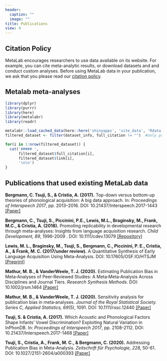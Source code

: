 ```yaml
---
header:
  caption: ""
  image: ""
title: Publications
view: 4
---
```


## Citation Policy 

MetaLab encourages researchers to use data available on its
website. For example, you can cite meta-analytic results, or download
datasets and and conduct custom analyses. Before using MetaLab data in
your publication, we ask that you please read our [citation
policy](/documentation/using_ma_data/citation_policy).

## Metalab meta-analyses
```r
library(dplyr)
library(purrr)
library(here)
library(metalabr)
library(readr) 

metalabr::load_cached_data(here::here('shinyapps', 'site_data', 'Rdata', 'metalab.Rdata')) 
filtered_dataset <- filter(dataset_info, full_citation != "")  #only print the dataset that have a full citation
```

```r

for(i in 1:nrow(filtered_dataset)) {
  cat('##### ',
      filtered_dataset$full_citation[i],
      filtered_dataset$link[i],
      '\n\n')
}

```

## Publications that used existing MetaLab data

**Bergmann, C. Tsuji, S., & Cristia, A. (2017).** Top-down versus bottom-up theories of phonological acquisition: A big data approach. In: *Proceedings of Interspeech 2017*, pp. 2013–2016. DOI: 10.21437/Interspeech.2017-1443 [[Paper]](http://www.isca-speech.org/archive/Interspeech_2017/abstracts/1443.html)

**Bergmann, C., Tsuji, S., Piccinini, P.E., Lewis, M.L., Braginsky, M., Frank, M.C., & Cristia, A. (2018).** Promoting replicability in developmental research through meta-analyses: Insights from language acquisition research. *Child Development, 89*, 1996-2009 . DOI: 10.1111/cdev.13079 [[Repository]](https://osf.io/uhv3d/)

**Lewis, M. L., Braginsky, M., Tsuji, S., Bergmann, C., Piccinini, P. E., Cristia, A., & Frank, M. C. (2017/under review).** A Quantitative Synthesis of Early Language Acquisition Using Meta-Analysis. DOI: 10.17605/OSF.IO/HTSJM [[Preprint]](http://psyarxiv.com/htsjm) 

**Mathur, M. B., & VanderWeele, T. J. (2020).** Estimating Publication Bias in Meta‐Analyses of Peer‐Reviewed Studies: A Meta‐Meta‐Analysis Across Disciplines and Journal Tiers. *Research Synthesis Methods.* DOI: 10.1002/jrsm.1464 [[Paper]](https://onlinelibrary.wiley.com/doi/abs/10.1002/jrsm.1464)

**Mathur, M. B., & VanderWeele, T. J. (2020).** Sensitivity analysis for publication bias in meta‐analyses. *Journal of the Royal Statistical Society. Series C, Applied Statistics, 69*(5), 1091. DOI: 10.1111/rssc.12440 [[Paper]](https://rss.onlinelibrary.wiley.com/doi/pdf/10.1111/rssc.12440)

**Tsuji, S. & Cristia, A. (2017).** Which Acoustic and Phonological Factors Shape Infants’ Vowel Discrimination? Exploiting Natural Variation in InPhonDB. In: *Proceedings of Interspeech 2017*, pp. 2108-2112. DOI: 10.21437/Interspeech.2017-1468 [[Paper]](http://www.isca-speech.org/archive/Interspeech_2017/abstracts/1468.html)

**Tsuji, S., Cristia, A., Frank, M. C., & Bergmann, C. (2020).** Addressing Publication Bias in Meta-Analysis. *Zeitschrift für Psychologie, 228,* 50-61. DOI: 10.1027/2151-2604/a000393 [[Paper]](https://econtent.hogrefe.com/doi/abs/10.1027/2151-2604/a000393?journalCode=zfp)


